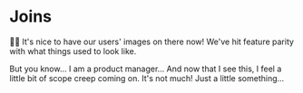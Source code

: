 # Joins

👨‍💼 It's nice to have our users' images on there now! We've hit feature parity
with what things used to look like.

But you know... I am a product manager... And now that I see this, I feel a
little bit of scope creep coming on. It's not much! Just a little something...
